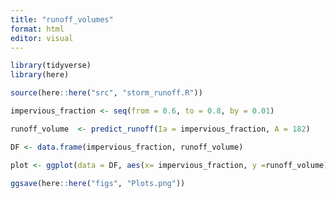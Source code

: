 ```yaml
---
title: "runoff_volumes"
format: html
editor: visual
---
```

```r
library(tidyverse)
library(here)
```

```r
source(here::here("src", "storm_runoff.R"))
```

```r
impervious_fraction <- seq(from = 0.6, to = 0.8, by = 0.01)

runoff_volume  <- predict_runoff(Ia = impervious_fraction, A = 182)

```

```r
DF <- data.frame(impervious_fraction, runoff_volume) 
```

```r
plot <- ggplot(data = DF, aes(x= impervious_fraction, y =runoff_volume)) + geom_point() + geom_line() + labs(x= "Impervious fractions", y = "Runoff Volume")
```

```r
ggsave(here::here("figs", "Plots.png"))
```


